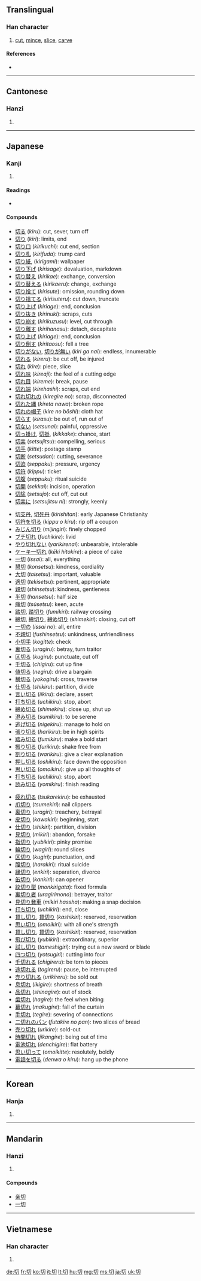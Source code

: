 {{also|切}}
==Translingual==

===Han character===
{{Han char|rn=18|rad=刀|as=02|sn=4|four=4772<sub>0</sub>|canj=心尸竹 (PSH)|ids=⿰[[七]][[刀]]}}

# [[cut]], [[mince]], [[slice]], [[carve]]

====References====
* {{Han ref|kx=0136.090|dkj=01858|dj=0307.050|hdz=10320.050|uh=5207|ud=20999|bh=A4C1|bd=42177}}

----

==Cantonese==

===Hanzi===
{{yue-hanzi|jyut=|y=chai3, chit3}}

# {{defn|Cantonese|sort=刀02}}

----

==Japanese==

===Kanji===
{{ja-kanji|grade=2|rs=刀02}}

# {{defn|Japanese}}

====Readings====
* {{ja-readings|on=[[せつ]] (''setsu''), [[さい]] (''sai'')|kun=[[きる]] ([[切る]], ''kiru''), -[[きる]] (-[[切る]], ''-kiru''), [[きり]] ([[切り]], ''kiri''), -[[きり]] (-[[切り]], ''-kiri''), -[[ぎり]] (-[[切り]], ''-giri''), [[きれる]] ([[切れる]], ''kireru''), -[[きれる]] (-[[切れる]], ''-kireru''), [[きれ]] ([[切れ]], ''kire''), -[[きれ]] (-[[切れ]], ''-kire''), -[[ぎれ]] (-[[切れ]], ''-gire''|nanori=[[きつ]] (''kitsu''), [[きり]] (''kiri''), [[ぎり]] (''giri'')}}

====Compounds====
{{rel-top3|compounds containing "切"}}
* [[切る]] (''kiru''): cut, sever, turn off
* [[切り]] (''kiri''): limits, end
* [[切り口]] (''kirikuchi''): cut end, section
* [[切り札]] (''kirifuda''): trump card
* [[切り紙]], (''kirigami''): wallpaper
* [[切り下げ]] (''kirisage''): devaluation, markdown
* [[切り替え]] (''kirikae''): exchange, conversion
* [[切り替える]] (''kirikaeru''): change, exchange
* [[切り捨て]] (''kirisute''): omission, rounding down
* [[切り捨てる]] (''kirisuteru''): cut down, truncate
* [[切り上げ]] (''kiriage''): end, conclusion
* [[切り抜き]] (''kirinuki''): scraps, cuts
* [[切り崩す]] (''kirikuzusu''): level, cut through
* [[切り離す]] (''kirihanasu''): detach, decapitate
* [[切り上げ]] (''kiriage''): end, conclusion
* [[切り倒す]] (''kiritaosu''): fell a tree
* [[切りがない]], [[切りが無い]] (''kiri ga nai''): endless, innumerable
* [[切れる]] (''kireru''): be cut off, be injured
* [[切れ]] (''kire''): piece, slice
* [[切れ味]] (''kireaji''): the feel of a cutting edge
* [[切れ目]] (''kireme''): break, pause
* [[切れ端]] (''kirehashi''): scraps, cut end
* [[切れ切れの]] (''kiregire no''): scrap, disconnected
* [[切れた縄]] (''kireta nawa''): broken rope
* [[切れの帽子]] (''kire no bōshi''): cloth hat
* [[切らす]] (''kirasu''): be out of, run out of
* [[切ない]] (''setsunai''): painful, oppressive
* [[切っ掛け]], [[切掛]], (''kikkake''): chance, start
* [[切実]] (''setsujitsu''): compelling, serious
* [[切手]] (''kitte''): postage stamp
* [[切断]] (''setsudan''): cutting, severance
* [[切迫]] (''seppaku''): pressure, urgency
* [[切符]] (''kippu''): ticket
* [[切腹]] (''seppuku''): ritual suicide
* [[切開]] (''sekkai''): incision, operation
* [[切除]] (''setsujo''): cut off, cut out
* [[切実に]] (''setsujitsu ni''): strongly, keenly
{{rel-mid3}}
* [[切支丹]], [[切死丹]] (''kirishitan''): early Japanese Christianity
* [[切符を切る]] (''kippu o kiru''): rip off a coupon
* [[みじん切り]] (''mijingiri''): finely chopped
* [[ブチ切れ]] (''fuchikire''): livid
* [[やり切れない]] (''yarikirenai''): unbearable, intolerable
* [[ケーキ一切れ]] (''kēki hitokire''): a piece of cake
* [[一切]] (''issai''): all, everything
* [[懇切]] (''konsetsu''): kindness, cordiality
* [[大切]] (''taisetsu''): important, valuable
* [[適切]] (''tekisetsu''): pertinent, appropriate
* [[親切]] (''shinsetsu''): kindness, gentleness
* [[半切]] (''hansetsu''): half size
* [[痛切]] (''tsūsetsu''): keen, acute
* [[踏切]], [[踏切り]] (''fumikiri''): railway crossing
* [[締切]], [[締切り]], [[締め切り]] (''shimekiri''): closing, cut off
* [[一切の]] (''issai no''): all, entire
* [[不親切]] (''fushinsetsu''): unkindness, unfriendliness
* [[小切手]] (''kogitte''): check
* [[裏切る]] (''uragiru''): betray, turn traitor
* [[区切る]] (''kugiru''): punctuate, cut off
* [[千切る]] (''chigiru''): cut up fine
* [[値切る]] (''negiru''): drive a bargain
* [[横切る]] (''yokogiru''): cross, traverse
* [[仕切る]] (''shikiru''): partition, divide
* [[言い切る]] (''iikiru''): declare, assert
* [[打ち切る]] (''uchikiru''): stop, abort
* [[締め切る]] (''shimekiru''): close up, shut up
* [[澄み切る]] (''sumikiru''): to be serene
* [[逃げ切る]] (''nigekiru''): manage to hold on
* [[張り切る]] (''harikiru''): be in high spirits
* [[踏み切る]] (''fumikiru''): make a bold start
* [[振り切る]] (''furikiru''): shake free from
* [[割り切る]] (''warikiru''): give a clear explanation
* [[押し切る]] (''oshikiru''): face down the opposition
* [[思い切る]] (''omoikiru''): give up all thoughts of
* [[打ち切る]] (''uchikiru''): stop, abort
* [[読み切る]] (''yomikiru''): finish reading
{{rel-mid3}}
* [[疲れ切る]] (''tsukarekiru''): be exhausted
* [[爪切り]] (''tsumekiri''): nail clippers
* [[裏切り]] (''uragiri''): treachery, betrayal
* [[皮切り]] (''kawakiri''): beginning, start
* [[仕切り]] (''shikiri''): partition, division
* [[見切り]] (''mikiri''): abandon, forsake
* [[指切り]] (''yubikiri''): pinky promise
* [[輪切り]] (''wagiri''): round slices
* [[区切り]] (''kugiri''): punctuation, end
* [[腹切り]] (''harakiri''): ritual suicide
* [[縁切り]] (''enkiri''): separation, divorce
* [[缶切り]] (''kankiri''): can opener
* [[紋切り型]] (''monkirigata''): fixed formula
* [[裏切り者]] (''uragirimono''): betrayer, traitor
* [[見切り発車]] (''mikiri hassha''): making a snap decision
* [[打ち切り]] (''uchikiri''): end, close
* [[貸し切り]], [[貸切り]] (''kashikiri''): reserved, reservation
* [[思い切り]] (''omoikiri''): with all one's strength
* [[貸し切り]], [[貸切り]] (''kashikiri''): reserved, reservation
* [[飛び切り]] (''yubikiri''): extraordinary, superior
* [[試し切り]] (''tameshigiri''): trying out a new sword or blade
* [[四つ切り]] (''yotsugiri''): cutting into four
* [[千切れる]] (''chigireru''): be torn to pieces
* [[途切れる]] (''togireru''): pause, be interrupted
* [[売り切れる]] (''urikireru''): be sold out
* [[息切れ]] (''ikigire''): shortness of breath
* [[品切れ]] (''shinagire''): out of stock
* [[歯切れ]] (''hagire''): the feel when biting
* [[幕切れ]] (''makugire''): fall of the curtain
* [[手切れ]] (''tegire''): severing of connections
* [[二切れのパン]] (''futakire no pan''): two slices of bread
* [[売り切れ]] (''urikire''): sold-out
* [[時間切れ]] (''jikangire''): being out of time
* [[電池切れ]] (''denchigire''): flat battery
* [[思い切って]] (''omoikitte''): resolutely, boldly
* [[電話を切る]] (''denwa o kiru''): hang up the phone
{{rel-bottom}}
----

==Korean==

===Hanja===
{{ko-hanja|hangeul=[[절]], [[체]]|eumhun=끊을 절, 온통 체|rv=jeol, che|mr=chŏl, ch'e}}

# {{defn|Korean|sort=刀02}}

----

==Mandarin==

===Hanzi===
{{cmn-hanzi|pin=[[qì]] ([[qi4]]), [[qiē]] ([[qie1]]), [[qiè]] ([[qie4]])|wg=ch'i<sup>4</sup>, ch'ieh<sup>1</sup>, ch'ieh<sup>4</sup>}}

# {{defn|Mandarin|sort=刀02}}

====Compounds====
* [[亲切]]
* [[一切]]

----

==Vietnamese==

===Han character===
{{vi-hantu|[[thiết]], [[siết]], [[thiếc]], [[thướt]]|rs=刀02}}

# {{defn|Vietnamese|sort=刀02}}

[[de:切]]
[[fr:切]]
[[ko:切]]
[[it:切]]
[[lt:切]]
[[hu:切]]
[[mg:切]]
[[ms:切]]
[[ja:切]]
[[uk:切]]